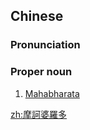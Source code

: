 {{also|摩诃婆罗多}}
==Chinese==
{{zh-forms|s=摩诃婆罗多|gloss=-}}
{{wikipedia|lang=zh}}

===Pronunciation===
{{zh-pron
|m=Móhēpóluóduō
|c=mo1 ho1 po4 lo4 do1
|cat=pn
}}

===Proper noun===
{{zh-proper noun}}

# [[Mahabharata]] {{gloss|Sanskrit epic}}

[[zh:摩訶婆羅多]]